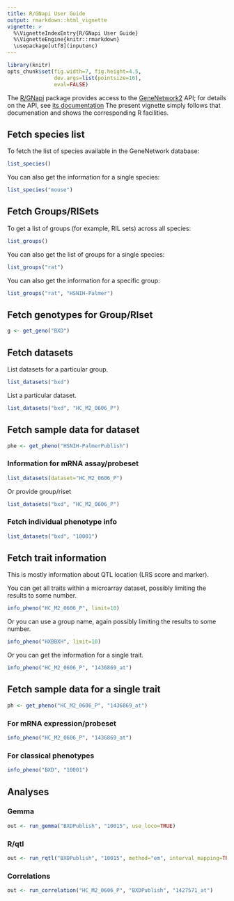 ```yaml
---
title: R/GNapi User Guide
output: rmarkdown::html_vignette
vignette: >
  %\VignetteIndexEntry{R/GNapi User Guide}
  %\VignetteEngine{knitr::rmarkdown}
  \usepackage[utf8](inputenc)
---
```


```r
library(knitr)
opts_chunk$set(fig.width=7, fig.height=4.5,
               dev.args=list(pointsize=16),
               eval=FALSE)
```

The [R/GNapi](https://github.com/rqtl/GNapi) package provides
access to the [GeneNetwork2](http://gn2.genenetwork.org) API; for
details on the API, see [its
documentation](https://github.com/genenetwork/genenetwork2/blob/testing/api_readme.md)
The present vignette simply follows that documenation and shows the
corresponding R facilities.

## Fetch species list

To fetch the list of species available in the GeneNetwork database:

```r
list_species()
```

You can also get the information for a single species:

```r
list_species("mouse")
```

## Fetch Groups/RISets

To get a list of groups (for example, RIL sets) across all species:

```r
list_groups()
```

You can also get the list of groups for a single species:

```r
list_groups("rat")
```

You can also get the information for a specific group:

```r
list_groups("rat", "HSNIH-Palmer")
```

## Fetch genotypes for Group/RIset

```r
g <- get_geno("BXD")
```

## Fetch datasets

List datasets for a particular group.

```r
list_datasets("bxd")
```

List a particular dataset.

```r
list_datasets("bxd", "HC_M2_0606_P")
```


## Fetch sample data for dataset

```r
phe <- get_pheno("HSNIH-PalmerPublish")
```



### Information for mRNA assay/probeset

```r
list_datasets(dataset="HC_M2_0606_P")
```

Or provide group/riset

```r
list_datasets("bxd", "HC_M2_0606_P")
```

### Fetch individual phenotype info

```r
list_datasets("bxd", "10001")
```

## Fetch trait information

This is mostly information about QTL location (LRS score and marker).

You can get all traits within a microarray dataset, possibly limiting the results
to some number.

```r
info_pheno("HC_M2_0606_P", limit=10)
```

Or you can use a group name, again possibly limiting the results to
some number.

```r
info_pheno("HXBBXH", limit=10)
```

Or you can get the information for a single trait.

```r
info_pheno("HC_M2_0606_P", "1436869_at")
```


## Fetch sample data for a single trait

```r
ph <- get_pheno("HC_M2_0606_P", "1436869_at")
```

### For mRNA expression/probeset

```r
info_pheno("HC_M2_0606_P", "1436869_at")
```

### For classical phenotypes

```r
info_pheno("BXD", "10001")
```

## Analyses

### Gemma

```r
out <- run_gemma("BXDPublish", "10015", use_loco=TRUE)
```

### R/qtl

```r
out <- run_rqtl("BXDPublish", "10015", method="em", interval_mapping=TRUE)
```

### Correlations

```r
out <- run_correlation("HC_M2_0606_P", "BXDPublish", "1427571_at")
```
